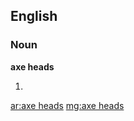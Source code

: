 ==English==

===Noun===
'''axe heads'''

# {{plural of|[[axe head]]}}

[[ar:axe heads]]
[[mg:axe heads]]